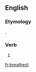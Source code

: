 ==English==

===Etymology===
{{suffix|breathe|est|lang=en}}.

===Verb===
{{head|en|verb form}}

# {{en-archaic second-person singular of|breathe|lang=en}}

[[fr:breathest]]